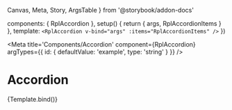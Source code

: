   Canvas,
  Meta,
  Story,
  ArgsTable
} from '@storybook/addon-docs'

  components: { RplAccordion },
  setup() {
    return {
      args,
      RplAccordionItems
    }
  },
  template: `
    <RplAccordion
      v-bind="args"
      :items="RplAccordionItems"
    />
  `
})

<Meta
  title='Components/Accordion'
  component={RplAccordion}
  argTypes={{
    id: {
      defaultValue: 'example',
      type: 'string'
    }
  }}
/>

# Accordion

<ArgsTable of={RplAccordion} />

<Canvas>
  <Story
    name='Accordion'
    play={a11yStoryCheck} // Is this needed?
  >
    {Template.bind()}
  </Story>
</Canvas>
